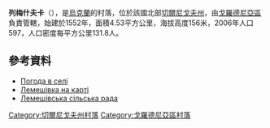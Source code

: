 {{coord|52|4|44|N|31|38|5|E|scale:100000|display=title}}

'''列梅什夫卡'''（{{lang-uk|Лемешівка}}），是[[烏克蘭|烏克蘭]]的村落，位於該國北部[[切爾尼戈夫州|切爾尼戈夫州]]，由[[戈羅德尼亞區|戈羅德尼亞區]]負責管轄，始建於1552年，面積4.53平方公里，海拔高度156米，2006年人口597，人口密度每平方公里131.8人。

==參考資料==
* [http://weather.in.ua/ua/chernigovskaja/13180 Погода в селі ] {{Wayback|url=http://weather.in.ua/ua/chernigovskaja/13180 |date=20111220141435 }}
* [https://web.archive.org/web/20160426124514/http://www.tourua.com/files/maps/N-36-136.JPG Лемешівка на карті]
* [http://cg.gov.ua/single_page.php?menu_id=3114&NameTable=depat_page_int&DEPAT=17&pm=serenev_menu#?DEPAT=17&pm=serenev_menu Лемешівська сільська рада]{{dead link|date=2017年11月 |bot=InternetArchiveBot |fix-attempted=yes }}

[[Category:切爾尼戈夫州村落|Category:切爾尼戈夫州村落]]
[[Category:戈羅德尼亞區村落|Category:戈羅德尼亞區村落]]


{{Chernihiv-geo-stub}}